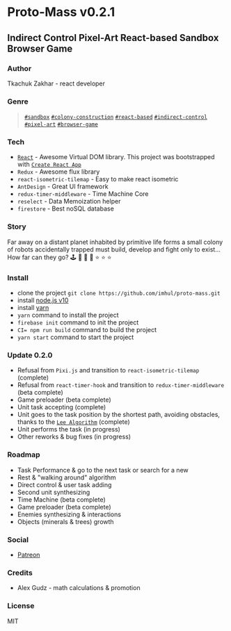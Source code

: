 # Proto-Mass v0.2.1
## Indirect Control Pixel-Art React-based Sandbox Browser Game

### Author

Tkachuk Zakhar - react developer

### Genre

>[`#sandbox`](https://en.wikipedia.org/wiki/Sandbox_game) [`#colony-construction`](https://en.wikipedia.org/wiki/City-building_game) [`#react-based`](https://reactjs.org/) 
>[`#indirect-control`](https://game-studies.fandom.com/wiki/Indirect_Control) [`#pixel-art`](https://en.wikipedia.org/wiki/Pixel_art) [`#browser-game`](https://en.wikipedia.org/wiki/Browser_game)

### Tech

* [`React`](https://reactjs.org/) - Awesome Virtual DOM library. This project was bootstrapped with [`Create React App`](https://github.com/facebook/create-react-app)
* `Redux` - Awesome flux library
* `react-isometric-tilemap` - Easy to make react isometric
* `AntDesign` - Great UI framework
* `redux-timer-middleware` - Time Machine Core
* `reselect` - Data Memoization helper
* `firestore` - Best noSQL database

### Story

Far away on a distant planet inhabited by primitive life forms a small colony of robots accidentally trapped must build, develop and fight only to exist... 
How far can they go? 🕹 🎲 🌌 🎰  ⭐ ⭐ ⭐

### Install

* clone the project `git clone https://github.com/imhul/proto-mass.git`
* install [node.js v10](https://nodejs.org/dist/latest-v10.x/)
* install [yarn](https://yarnpkg.com/getting-started/install)
* `yarn` command to install the project
* `firebase init` command to init the project
* `CI= npm run build` command to build the project
* `yarn start` command to start the project

### Update 0.2.0

* Refusal from `Pixi.js` and transition to `react-isometric-tilemap` (complete)
* Refusal from `react-timer-hook` and transition to `redux-timer-middleware` (beta complete)
* Game preloader (beta complete)
* Unit task accepting (complete)
* Unit goes to the task position by the shortest path, avoiding obstacles, thanks to the [`Lee Algorithm`](https://en.wikipedia.org/wiki/Lee_algorithm) (complete)
* Unit performs the task (in progress)
* Other reworks & bug fixes (in progress)

### Roadmap

* Task Performance & go to the next task or search for a new
* Rest & "walking around" algorithm
* Direct control & user task adding
* Second unit synthesizing
* Time Machine (beta complete)
* Game preloader (beta complete)
* Enemies synthesizing & interactions
* Objects (minerals & trees) growth

### Social

* [Patreon](https://www.patreon.com/protomass?fan_landing=true)

### Credits

* Alex Gudz - math calculations & promotion

### License

MIT
